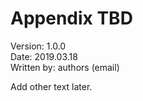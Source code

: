 # Appendix TBD


Version: 1.0.0  
Date: 2019.03.18  
Written by: authors (email)

Add other text later.

